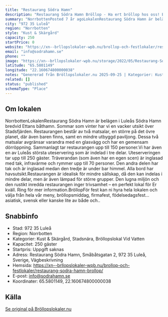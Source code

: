 ```yaml
---
title: "Restaurang Södra Hamn"
description: "Restaurang Södra Hamn Bröllop - Ha ert bröllop hos oss! Bröllopslokal Luleå. Skicka gärna en förfrågan så hjälper vi Er!"
summary: "NorrbottenPosted 7 år agoLokalenRestaurang Södra Hamn är belägen i Luleås Södra Hamn bredvid Ettans båthamn. Sommar som vinter har vi en vacker utsikt över Stadsfjärden. Restaurangen består av två…"
city: "972 35 Luleå"
region: "Norrbotten"
style: "Kust & Skärgård"
capacity: 250
startPrice: 0
website: "https://xn--brllopslokaler-wpb.nu/brollop-och-festlokaler/restaurang-sodra-hamn-brollop/"
email: "info@sodrahamn.se"
phone: ""
image: "https://xn--brllopslokaler-wpb.nu/storage/2022/05/Restaurang-Sodra-Hamn-brollopslokal-festlokal-brollop-festvaning.webp"
latitude: "65.5801149"
longitude: "22.160674800000038"
notes: "Genererad från Bröllopslokaler.nu 2025-09-25 | Kategorier: Kust & Skärgård, Stadsnära, Bröllopslokal Vid Vatten"
related: []
status: "published"
schemaType: "Place"
---
```


## Om lokalen

NorrbottenLokalenRestaurang Södra Hamn är belägen i Luleås Södra Hamn bredvid Ettans båthamn. Sommar som vinter har vi en vacker utsikt över Stadsfjärden. Restaurangen består av två matsalar, en större på det övre planet, där även baren finns, samt en mindre utbyggd paviljong. Dessa två matsalar avgränsar varandra med en glasvägg och har en gemensam dörröppning. Sammanlagt tar restaurangen upp till 150 personer.Vi har även en av Luleås största uteservering som är indelad i tre delar. Uteserveringen tar upp till 250 gäster. Träverandan (som även har en egen scen) är inglasad med tak, infravärme och rymmer upp till 70 personer. Den andra delen har tak och är inglasad medan den tredje är under bar himmel. Alla bord har havsutsikt.Restaurangen är idealisk för mindre sällskap, då den kan indelas i mindre delar, men är även lämpad för större grupper. Den lugna miljön och den rustikt inredda restaurangen inger trivsamhet – en perfekt lokal för Er kväll. Ring för mer information.BröllopFör fest kan ni hyra hela lokalen och välja från hela vår meny, bröllopsmiddag, firmafest, födelsedagsfest… asiatisk, svensk eller kanske lite av både och..

## Snabbinfo

- Stad: 972 35 Luleå
- Region: Norrbotten
- Kategorier: Kust & Skärgård, Stadsnära, Bröllopslokal Vid Vatten
- Kapacitet: 250 gäster
- Startpris: Uppgift saknas
- Adress: Restaurang Södra Hamn, Småbåtsgatan 2, 972 35 Luleå, Sverige, Vägbeskrivning
- Hemsida: https://xn--brllopslokaler-wpb.nu/brollop-och-festlokaler/restaurang-sodra-hamn-brollop/
- E-post: info@sodrahamn.se
- Koordinater: 65.5801149, 22.160674800000038

## Källa

[Se original på Bröllopslokaler.nu](https://xn--brllopslokaler-wpb.nu/brollop-och-festlokaler/restaurang-sodra-hamn-brollop/)
